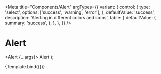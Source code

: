 
<Meta
  title="Components/Alert"
  argTypes={{
    variant: {
      control: {
        type: 'select',
        options: ['success', 'warning', 'error'],
      },
      defaultValue: 'success',
      description: 'Alerting in different colors and icons',
      table: {
        defaultValue: {
          summary: 'success',
        },
      },
    },
  }}
/>

# Alert

  <Alert {...args}>
    <Text>Alert</Text>
  </Alert>
);

<Canvas>
  <Story name="Default">{Template.bind({})}</Story>
</Canvas>

<ArgsTable story="Default" />
